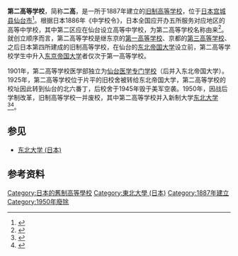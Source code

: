 
{{Infobox University
|Name = 第二高等学校
|EnglishName =
|SealImage =
|SealInfo = 
|image_name = Second_Higher_School,_Japan.jpg
|image_size = 250px
|Motto = 
|Established = 1887年
|closed = 1950年
|Type = [[旧制高等学校|旧制高等学校]]
|Former_names = 
|president  = 吉村寅太郎（首任）
|secretary  = 
|Location = {{JPN}}[[宫城县|宫城县]][[仙台市|仙台市]]
|Campus = 
|Department =
}}
'''第二高等学校'''，简称'''二高'''，是一所于1887年建立的[[旧制高等学校|旧制高等学校]]，位于[[日本|日本]][[宫城县|宫城县]][[仙台市|仙台市]]<ref name=dsck-ktbk>{{cite web |script-title=ja:第二高等学校 |url=https://kotobank.jp/word/%E7%AC%AC%E4%BA%8C%E9%AB%98%E7%AD%89%E5%AD%A6%E6%A0%A1-686595 |accessdate=2020-12-11 |publisher=朝日新聞社Kotobank}}</ref>。根据日本1886年《中学校令》，日本全国应开办五所服务对应地区的高等中学校，其中第二区应在仙台设立高等中学校，为第二高等学校名称由来<ref>{{cite web |title=第四高等学校 |url=https://kanazawa-u.repo.nii.ac.jp/?action=repository_action_common_download&item_id=31741&item_no=1&attribute_id=26&file_no=14 |website=金沢大学学術情報リポジトリ |accessdate=2020-12-16}}</ref>。就创立顺序而言，第二高等学校是继东京的[[舊制第一高等學校|第一高等学校]]、京都的[[第三高等学校|第三高等学校]]、{{link-ja|旧制山口高等学校|山口高等学校 (旧制)}}之后日本第四所建成的旧制高等学校，在仙台的[[东北帝国大学|东北帝国大学]]设立前，第二高等学校学生中升入[[东京帝国大学|东京帝国大学]]者仅次于第一高等学校。

1901年，第二高等学校医学部独立为[[仙台医学专门学校|仙台医学专门学校]]（后并入东北帝国大学）。1925年，第二高等学校位于片平的旧校舍被转给东北帝国大学，第二高等学校的校址因此转到仙台的北六番丁，后校舍于1945年毁于美军空袭。1950年，因战后学制改革，旧制高等学校一并废校，其中第二高等学校并入新制大学[[东北大学_(日本)|东北大学]]<ref>{{cite web |title=東北大学と旧制二高 |url=http://www.library.tohoku.ac.jp/news/2019/20190719.pdf |website=東北大学 |accessdate=2020-12-16}}</ref><ref>{{cite web |title=旧制二高の歴史と文化 |url=http://www2.archives.tohoku.ac.jp/tenji/niko115ten.htm |website=東北大学史料館 |accessdate=2020-12-16}}</ref>。

==参见==
*[[东北大学_(日本)|东北大学 (日本)]]

==参考资料==
{{reflist}}

[[Category:日本的舊制高等學校|Category:日本的舊制高等學校]]
[[Category:東北大學_(日本)|Category:東北大學 (日本)]]
[[Category:1887年建立|Category:1887年建立]]
[[Category:1950年廢除|Category:1950年廢除]]